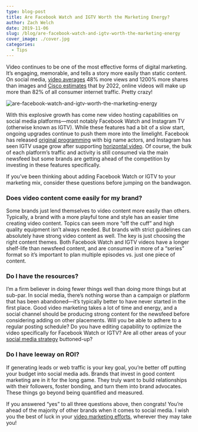 ```yaml
---
type: blog-post
title: Are Facebook Watch and IGTV Worth the Marketing Energy?
author: Zach Welch
date: 2019-11-06
slug: /blog/are-facebook-watch-and-igtv-worth-the-marketing-energy
cover_image: ./cover.jpg
categories:
  - Tips
---
```


Video continues to be one of the most effective forms of digital marketing. It’s engaging, memorable, and tells a story more easily than static content. On social media, [video averages](https://biteable.com/blog/video-marketing-statistics/) 48% more views and 1200% more shares than images and [Cisco estimates](https://www.cisco.com/c/en/us/solutions/collateral/service-provider/visual-networking-index-vni/white-paper-c11-741490.html) that by 2022, online videos will make up more than 82% of all consumer internet traffic. Pretty crazy!

![are-facebook-watch-and-igtv-worth-the-marketing-energy](./cover.jpg)

With this explosive growth has come new video hosting capabilities on social media platforms—most notably Facebook Watch and Instagram TV (otherwise known as IGTV). While these features had a bit of a slow start, ongoing upgrades continue to push them more into the limelight. Facebook has released [original programming](https://variety.com/2019/digital/news/facebook-watch-140-million-daily-users-1203239304/) with big name actors, and Instagram has seen IGTV usage grow after supporting [horizontal video](https://variety.com/2019/digital/news/facebook-watch-140-million-daily-users-1203239304/). Of course, the bulk of each platform’s traffic and activity is still consumed via the main newsfeed but some brands are getting ahead of the competition by investing in these features specifically.

If you’ve been thinking about adding Facebook Watch or IGTV to your marketing mix, consider these questions before jumping on the bandwagon.

### Does video content come easily for my brand?

Some brands just lend themselves to video content more easily than others. Typically, a brand with a more playful tone and style has an easier time creating video content. Topics can seem more “off the cuff” and high quality equipment isn’t always needed. But brands with strict guidelines can absolutely have strong video content as well. The key is just choosing the right content themes. Both Facebook Watch and IGTV videos have a longer shelf-life than newsfeed content, and are consumed in more of a “series” format so it’s important to plan multiple episodes vs. just one piece of content.

### Do I have the resources?

I’m a firm believer in doing fewer things well than doing more things but at sub-par. In social media, there’s nothing worse than a campaign or platform that has been abandoned—it’s typically better to have never started in the first place. Good video marketing takes a lot of time and energy, and a social channel should be producing strong content for the newsfeed before considering adding on other placements. Will you be able to adhere to a regular posting schedule? Do you have editing capability to optimize the video specifically for Facebook Watch or IGTV? Are all other areas of your [social media strategy](/blog/12-step-social-media-marketing-checklist-for-daily-weekly-monthly-and-quarterly-efforts) buttoned-up?

### Do I have leeway on ROI?

If generating leads or web traffic is your key goal, you’re better off putting your budget into social media ads. Brands that invest in good content marketing are in it for the long game. They truly want to build relationships with their followers, foster bonding, and turn them into brand advocates. These things go beyond being quantified and measured.

If you answered “yes” to all three questions above, then congrats! You’re ahead of the majority of other brands when it comes to social media. I wish you the best of luck in your [video marketing efforts](/blog/5-ways-digital-marketers-tap-power-social-video), wherever they may take you!
